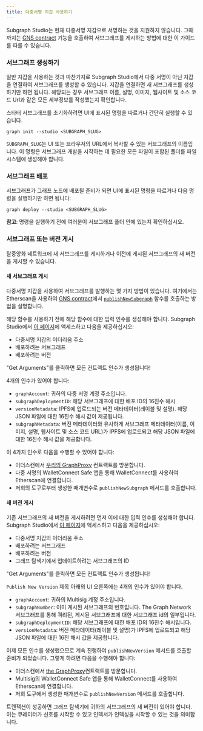 ```yaml
---
title: 다중서명 지갑 사용하기
---
```


Subgraph Studio는 현재 다중서명 지갑으로 서명하는 것을 지원하지 않습니다. 그때까지는 [GNS contract](https://github.com/graphprotocol/contracts/blob/dev/contracts/discovery/GNS.sol) 기능을 호출하여 서브그래프를 게시하는 방법에 대한 이 가이드를 따를 수 있습니다.

### 서브그래프 생성하기

일반 지갑을 사용하는 것과 마찬가지로 Subgraph Studio에서 다중 서명이 아닌 지갑을 연결하여 서브그래프를 생성할 수 있습니다. 지갑을 연결하면 새 서브그래프를 생성하기만 하면 됩니다. 해당되는 경우 서브그래프 이름, 설명, 이미지, 웹사이트 및 소스 코드 Url과 같은 모든 세부정보를 작성했는지 확인합니다.

스타터 서브그래프를 초기화하려면 UI에 표시된 명령을 따르거나 간단히 실행할 수 있습니다.

```
graph init --studio <SUBGRAPH_SLUG>
```

`SUBGRAPH_SLUG`는 UI 또는 브라우저의 URL에서 복사할 수 있는 서브그래프의 이름입니다. 이 명령은 서브그래프 개발을 시작하는 데 필요한 모든 파일이 포함된 폴더를 파일 시스템에 생성해야 합니다.

### 서브그래프 배포

서브그래프가 그래프 노드에 배포될 준비가 되면 UI에 표시된 명령을 따르거나 다음 명령을 실행하기만 하면 됩니다:

```
graph deploy --studio <SUBGRAPH_SLUG>
```

**참고**: 명령을 실행하기 전에 여러분이 서브그래프 폴더 안에 있는지 확인하십시오.

### 서브그래프 또는 버전 게시

탈중앙화 네트워크에 새 서브그래프를 게시하거나 이전에 게시된 서브그래프의 새 버전을 게시할 수 있습니다.

#### 새 서브그래프 게시

다중서명 지갑을 사용하여 서브그래프를 발행하는 몇 가지 방법이 있습니다. 여기에서는 Etherscan을 사용하여 [GNS contract](https://etherscan.io/address/0xaDcA0dd4729c8BA3aCf3E99F3A9f471EF37b6825)에서 [`publishNewSubgraph`](https://github.com/graphprotocol/contracts/blob/dev/contracts/discovery/GNS.sol#L231) 함수를 호출하는 방법을 설명합니다.

해당 함수를 사용하기 전에 해당 함수에 대한 입력 인수를 생성해야 합니다. Subgraph Studio에서 [이 페이지](https://thegraph.com/studio/multisig)에 액세스하고 다음을 제공하십시오:

- 다중서명 지갑의 이더리움 주소
- 배포하려는 서브그래프
- 배포하려는 버전

"Get Arguments"를 클릭하면 모든 컨트랙트 인수가 생성됩니다!

4개의 인수가 있어야 합니다:

- `graphAccount`: 귀하의 다중 서명 계정 주소입니다.
- `subgraphDeploymentID`: 해당 서브그래프에 대한 배포 ID의 16진수 해시
- `versionMetadata`: IPFS에 업로드되는 버전 메타데이터(레이블 및 설명). 해당 JSON 파일에 대한 16진수 해시 값이 제공됩니다.
- `subgraphMetadata`: 버전 메타데이터와 유사하게 서브그래프 메타데이터(이름, 이미지, 설명, 웹사이트 및 소스 코드 URL)가 IPFS에 업로드되고 해당 JSON 파일에 대한 16진수 해시 값을 제공합니다.

이 4가지 인수로 다음을 수행할 수 있어야 합니다:

- 이더스캔에서 [우리의 GraphProxy](https://etherscan.io/address/0xaDcA0dd4729c8BA3aCf3E99F3A9f471EF37b6825#writeProxyContract) 컨트랙트를 방문합니다.
- 다중 서명의 WalletConnect Safe 앱을 통해 WalletConnect를 사용하여 Etherscan에 연결합니다.
- 저희의 도구로부터 생성한 매개변수로 `publishNewSubgraph` 메서드를 호출합니다.

#### 새 버전 게시

기존 서브그래프의 새 버전을 게시하려면 먼저 이에 대한 입력 인수를 생성해야 합니다. Subgraph Studio에서 [이 페이지](https://thegraph.com/studio/multisig)에 액세스하고 다음을 제공하십시오:

- 다중서명 지갑의 이더리움 주소
- 배포하려는 서브그래프
- 배포하려는 버전
- 그래프 탐색기에서 업데이트하려는 서브그래프의 ID

"Get Arguments"를 클릭하면 모든 컨트랙트 인수가 생성됩니다!

`Publish New Version` 제목 아래의 UI 오른쪽에는 4개의 인수가 있어야 합니다.

- `graphAccount`: 귀하의 Multisig 계정 주소입니다.
- `subgraphNumber`: 이미 게시된 서브그래프의 번호입니다. The Graph Network 서브그래프를 통해 쿼리된, 게시된 서브그래프에 대한 서브그래프 id의 일부입니다.
- `subgraphDeploymentID`: 해당 서브그래프에 대한 배포 ID의 16진수 해시입니다.
- `versionMetadata`: 버전 메타데이터(레이블 및 설명)가 IPFS에 업로드되고 해당 JSON 파일에 대한 16진 해시 값을 제공합니다.

이제 모든 인수를 생성했으므로 계속 진행하여 `publishNewVersion` 메서드를 호출할 준비가 되었습니다. 그렇게 하려면 다음을 수행해야 합니다:

- 이더스캔에서 [the GraphProxy](https://etherscan.io/address/0xaDcA0dd4729c8BA3aCf3E99F3A9f471EF37b6825#writeProxyContract)컨트랙트를 방문합니다.
- Multisig의 WalletConnect Safe 앱을 통해 WalletConnect를 사용하여 Etherscan에 연결합니다.
- 저희 도구에서 생성한 매개변수로 `publishNewVersion` 메서드를 호출합니다.

트랜잭션이 성공하면 그래프 탐색기에 귀하의 서브그래프의 새 버전이 있어야 합니다. 이는 큐레이터가 신호를 시작할 수 있고 인덱서가 인덱싱을 시작할 수 있는 것을 의미합니다.

